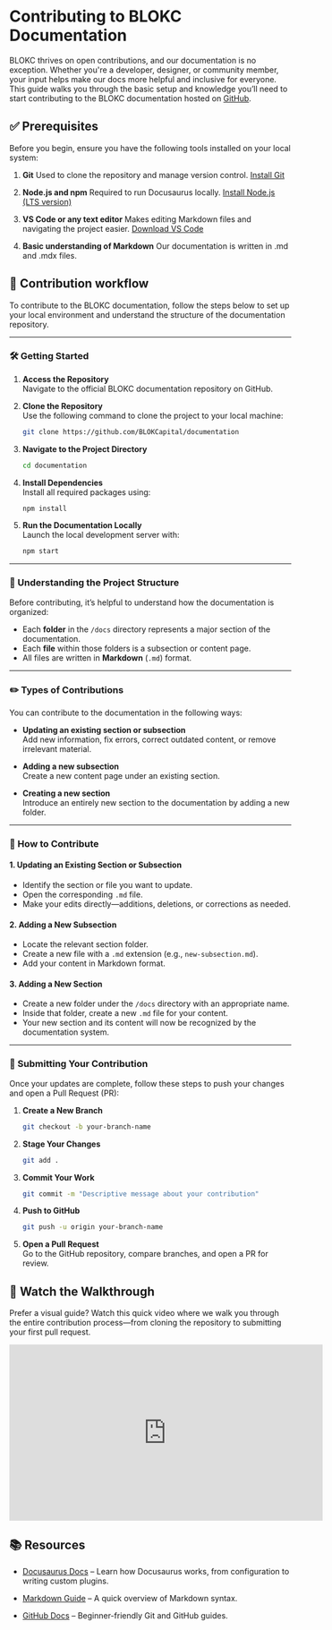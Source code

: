 # Contributing to BLOKC Documentation

BLOKC thrives on open contributions, and our documentation is no exception. Whether you're a developer, designer, or community member, your input helps make our docs more helpful and inclusive for everyone.
This guide walks you through the basic setup and knowledge you’ll need to start contributing to the BLOKC documentation hosted on [GitHub](https://github.com/BLOKCapital/documentation).

## ✅ Prerequisites
Before you begin, ensure you have the following tools installed on your local system:

1. **Git**
Used to clone the repository and manage version control.
[Install Git](https://git-scm.com/downloads)

2. **Node.js and npm**
Required to run Docusaurus locally.
[Install Node.js (LTS version)](https://nodejs.org/en)

3. **VS Code or any text editor**
Makes editing Markdown files and navigating the project easier.
[Download VS Code](https://code.visualstudio.com/download)

4. **Basic understanding of Markdown**
Our documentation is written in .md and .mdx files.

## 📘 Contribution workflow
To contribute to the BLOKC documentation, follow the steps below to set up your local environment and understand the structure of the documentation repository.

---

### 🛠️ Getting Started

1. **Access the Repository**  
   Navigate to the official BLOKC documentation repository on GitHub.

2. **Clone the Repository**  
   Use the following command to clone the project to your local machine:  
   ```bash
   git clone https://github.com/BLOKCapital/documentation
   ```

3. **Navigate to the Project Directory**  
   ```bash
   cd documentation
   ```

4. **Install Dependencies**  
   Install all required packages using:  
   ```bash
   npm install
   ```

5. **Run the Documentation Locally**  
   Launch the local development server with:  
   ```bash
   npm start
   ```

---

### 🧭 Understanding the Project Structure

Before contributing, it’s helpful to understand how the documentation is organized:

- Each **folder** in the `/docs` directory represents a major section of the documentation.
- Each **file** within those folders is a subsection or content page.
- All files are written in **Markdown** (`.md`) format.

---

### ✏️ Types of Contributions

You can contribute to the documentation in the following ways:

- **Updating an existing section or subsection**  
  Add new information, fix errors, correct outdated content, or remove irrelevant material.

- **Adding a new subsection**  
  Create a new content page under an existing section.

- **Creating a new section**  
  Introduce an entirely new section to the documentation by adding a new folder.

---

### 📂 How to Contribute

#### 1. Updating an Existing Section or Subsection

- Identify the section or file you want to update.
- Open the corresponding `.md` file.
- Make your edits directly—additions, deletions, or corrections as needed.

#### 2. Adding a New Subsection

- Locate the relevant section folder.
- Create a new file with a `.md` extension (e.g., `new-subsection.md`).
- Add your content in Markdown format.

#### 3. Adding a New Section

- Create a new folder under the `/docs` directory with an appropriate name.
- Inside that folder, create a new `.md` file for your content.
- Your new section and its content will now be recognized by the documentation system.

---

### 🚀 Submitting Your Contribution

Once your updates are complete, follow these steps to push your changes and open a Pull Request (PR):

1. **Create a New Branch**
   ```bash
   git checkout -b your-branch-name
   ```

2. **Stage Your Changes**
   ```bash
   git add .
   ```

3. **Commit Your Work**
   ```bash
   git commit -m "Descriptive message about your contribution"
   ```

4. **Push to GitHub**
   ```bash
   git push -u origin your-branch-name
   ```

5. **Open a Pull Request**  
   Go to the GitHub repository, compare branches, and open a PR for review.


## 🎥 Watch the Walkthrough
Prefer a visual guide? Watch this quick video where we walk you through the entire contribution process—from cloning the repository to submitting your first pull request.


<iframe
  width="560"
  height="315"
  src="https://www.youtube.com/embed/CMHOX2Wq31g"
  title="YouTube video player"
  frameBorder="0"
  allow="accelerometer; autoplay; clipboard-write; encrypted-media; gyroscope; picture-in-picture"
  allowFullScreen
></iframe>



## 📚 Resources
- [Docusaurus Docs](https://docusaurus.io/docs) – Learn how Docusaurus works, from configuration to writing custom plugins.

- [Markdown Guide](https://www.markdownguide.org/cheat-sheet/) – A quick overview of Markdown syntax.

- [GitHub Docs](https://docs.github.com/en/pull-requests/collaborating-with-pull-requests/proposing-changes-to-your-work-with-pull-requests/about-pull-requests) – Beginner-friendly Git and GitHub guides.
